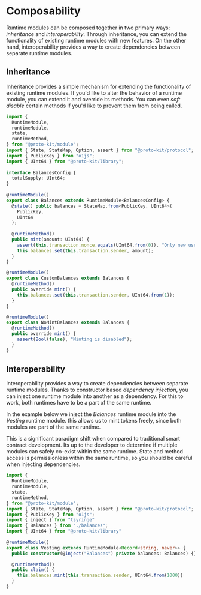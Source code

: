 
# Composability

Runtime modules can be composed together in two primary ways: _inheritance_ and _interoperability_.
Through inheritance, you can extend the functionality of existing runtime modules with new features.
On the other hand, interoperability provides a way to create dependencies between separate runtime modules.

## Inheritance

Inheritance provides a simple mechanism for extending the functionality of existing runtime modules.
If you'd like to alter the behavior of a runtime module, you can extend it and override its methods.
You can even _soft disable_ certain methods if you'd like to prevent them from being called.

```typescript {31-34, 39-42} showLineNumbers filename="balances.ts"
import {
  RuntimeModule,
  runtimeModule,
  state,
  runtimeMethod,
} from "@proto-kit/module";
import { State, StateMap, Option, assert } from "@proto-kit/protocol";
import { PublicKey } from "o1js";
import { UInt64 } from "@proto-kit/library";
 
interface BalancesConfig {
  totalSupply: UInt64;
}
 
@runtimeModule()
export class Balances extends RuntimeModule<BalancesConfig> {
  @state() public balances = StateMap.from<PublicKey, UInt64>(
    PublicKey,
    UInt64
  );
 
  @runtimeMethod()
  public mint(amount: UInt64) {
    assert(this.transaction.nonce.equals(UInt64.from(0)), "Only new users can mint");
    this.balances.set(this.transaction.sender, amount);
  }
}

@runtimeModule()
export class CustomBalances extends Balances {
  @runtimeMethod()
  public override mint() {
    this.balances.set(this.transaction.sender, UInt64.from(1));
  }
}

@runtimeModule()
export class NoMintBalances extends Balances {
  @runtimeMethod()
  public override mint() {
    assert(Bool(false), "Minting is disabled");
  }
}
```

## Interoperability

Interoperability provides a way to create dependencies between separate runtime modules. Thanks to
constructor based _dependency injection_, you can inject one runtime module into another as a dependency. 
For this to work, both runtimes have to be a part of the same runtime.

In the example below we inject the _Balances_ runtime module into the _Vesting_ runtime module.
this allows us to mint tokens freely, since both modules are part of the same runtime.

<Callout type="warning">
This is a significant paradigm shift when compared to traditional smart contract development. Its up
to the developer to determine if multiple modules can safely co-exist within the same runtime. State and method
access is permissionless within the same runtime, so you should be careful when injecting dependencies.
</Callout>

```typescript  showLineNumbers filename="balances.ts"
import {
  RuntimeModule,
  runtimeModule,
  state,
  runtimeMethod,
} from "@proto-kit/module";
import { State, StateMap, Option, assert } from "@proto-kit/protocol";
import { PublicKey } from "o1js";
import { inject } from "tsyringe"
import { Balances } from "./balances";
import { UInt64 } from "@proto-kit/library"
 
@runtimeModule()
export class Vesting extends RuntimeModule<Record<string, never>> {
  public constructor(@inject("Balances") private balances: Balances) {}

  @runtimeMethod()
  public claim() {
    this.balances.mint(this.transaction.sender, UInt64.from(1000))
  }
}
```